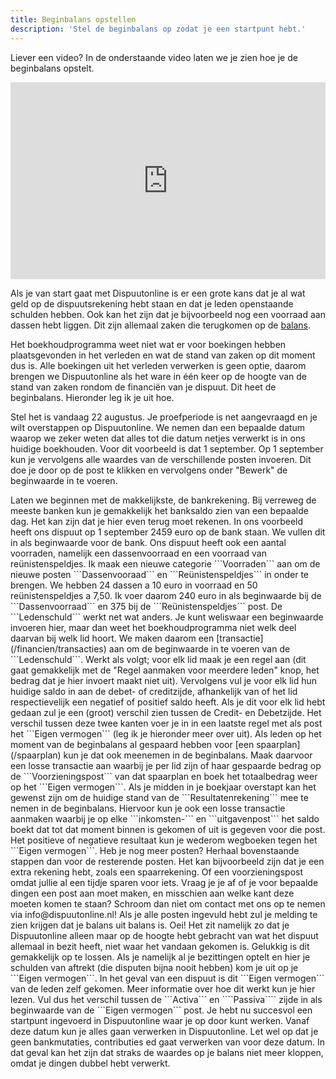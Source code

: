 ```yaml
---
title: Beginbalans opstellen
description: 'Stel de beginbalans op zodat je een startpunt hebt.'
---
```


<Note>Liever een video? In de onderstaande video laten we je zien hoe je de beginbalans opstelt.</Note>

<iframe
  width="100%"
  height="315"
  src="https://www.youtube.com/embed/z_s2YF5f4O4"
  title="Beginbalans opstellen"
  frameborder="0"
  allow="accelerometer; autoplay; clipboard-write; encrypted-media; gyroscope; picture-in-picture"
  allowFullScreen
></iframe>

Als je van start gaat met Dispuutonline is er een grote kans dat je al wat geld op de dispuutsrekening hebt staan en dat je leden openstaande schulden hebben. Ook kan het zijn dat je bijvoorbeeld nog een voorraad aan dassen hebt liggen. Dit zijn allemaal zaken die terugkomen op de [balans](/financien/balans).

Het boekhoudprogramma weet niet wat er voor boekingen hebben plaatsgevonden in het verleden en wat de stand van zaken op dit moment dus is. Alle boekingen uit het verleden verwerken is geen optie, daarom brengen we Dispuutonline als het ware in één keer op de hoogte van de stand van zaken rondom de financiën van je dispuut. Dit heet de beginbalans. Hieronder leg ik je uit hoe.

Stel het is vandaag 22 augustus. Je proefperiode is net aangevraagd en je wilt overstappen op Dispuutonline. We nemen dan een bepaalde datum waarop we zeker weten dat alles tot die datum netjes verwerkt is in ons huidige boekhouden. Voor dit voorbeeld is dat 1 september. Op 1 september kun je vervolgens alle waardes van de verschillende posten invoeren. Dit doe je door op de post te klikken en vervolgens onder "Bewerk" de beginwaarde in te voeren.

<Steps>
  <Step title="Bankrekening">
    Laten we beginnen met de makkelijkste, de bankrekening. Bij verreweg de meeste banken kun je gemakkelijk het banksaldo zien van een bepaalde dag. Het kan zijn dat je hier even terug moet rekenen. In ons voorbeeld heeft ons dispuut op 1 september 2459 euro op de bank staan. We vullen dit in als beginwaarde voor de bank.
  </Step>
  <Step title="Voorraden">
    Ons dispuut heeft ook een aantal voorraden, namelijk een dassenvoorraad en een voorraad van reünistenspeldjes. Ik maak een nieuwe categorie ```Voorraden``` aan om de nieuwe posten ```Dassenvooraad``` en ```Reünistenspeldjes``` in onder te brengen. We hebben 24 dassen a 10 euro in voorraad en 50 reünistenspeldjes a 7,50. Ik voer daarom 240 euro in als beginwaarde bij de ```Dassenvoorraad``` en 375 bij de ```Reünistenspeldjes``` post.
  </Step>
  <Step title="Ledenschuld">
    De ```Ledenschuld``` werkt net wat anders. Je kunt weliswaar een beginwaarde invoeren hier, maar dan weet het boekhoudprogramma niet welk deel daarvan bij welk lid hoort. We maken daarom een [transactie](/financien/transacties) aan om de beginwaarde in te voeren van de ```Ledenschuld```. Werkt als volgt; voor elk lid maak je een regel aan (dit gaat gemakkelijk met de "Regel aanmaken voor meerdere leden" knop, het bedrag dat je hier invoert maakt niet uit). Vervolgens vul je voor elk lid hun huidige saldo in aan de debet- of creditzijde, afhankelijk van of het lid respectievelijk een negatief of positief saldo heeft. Als je dit voor elk lid hebt gedaan zul je een (groot) verschil zien tussen de Credit- en Debetzijde. Het verschil tussen deze twee kanten voer je in in een laatste regel met als post het ```Eigen vermogen``` (leg ik je hieronder meer over uit).
  </Step>
  <Step title="Spaarplannen">
      Als leden op het moment van de beginbalans al gespaard hebben voor [een spaarplan](/spaarplan) kun je dat ook meenemen in de beginbalans. Maak daarvoor een losse transactie aan waarbij je per lid zijn of haar gespaarde bedrag op de ```Voorzieningspost``` van dat spaarplan en boek het totaalbedrag weer op het ```Eigen vermogen```.
    </Step>
  <Step title="Resultatenrekening">
      Als je midden in je boekjaar overstapt kan het gewenst zijn om de huidige stand van de ```Resultatenrekening``` mee te nemen in de beginbalans. Hiervoor kun je ook een losse transactie aanmaken waarbij je op elke ```inkomsten-``` en ```uitgavenpost``` het saldo boekt dat tot dat moment binnen is gekomen of uit is gegeven voor die post. Het positieve of negatieve resultaat kun je wederom wegboeken tegen het ```Eigen vermogen```.
  </Step>
  <Step title="Overige posten">
    Heb je nog meer posten? Herhaal bovenstaande stappen dan voor de resterende posten. Het kan bijvoorbeeld zijn dat je een extra rekening hebt, zoals een spaarrekening. Of een voorzieningspost omdat jullie al een tijdje sparen voor iets. Vraag je je af of je voor bepaalde dingen een post aan moet maken, en misschien aan welke kant deze moeten komen te staan? Schroom dan niet om contact met ons op te nemen via info@dispuutonline.nl!
  </Step>
  <Step title="Eigen vermogen">
    Als je alle posten ingevuld hebt zul je melding te zien krijgen dat je balans uit balans is. Oei! Het zit namelijk zo dat je Dispuutonline alleen maar op de hoogte hebt gebracht van wat het dispuut allemaal in bezit heeft, niet waar het vandaan gekomen is. Gelukkig is dit gemakkelijk op te lossen. Als je namelijk al je bezittingen optelt en hier je schulden van aftrekt (die disputen bijna nooit hebben) kom je uit op je ```Eigen vermogen```. In het geval van een dispuut is dit ```Eigen vermogen``` van de leden zelf gekomen. Meer informatie over hoe dit werkt kun je hier lezen. Vul dus het verschil tussen de ```Activa``` en ````Passiva```` zijde in als beginwaarde van de ```Eigen vermogen``` post.
   </Step>
   <Step title="Klaar!">
    Je hebt nu succesvol een startpunt ingevoerd in Dispuutonline waar je op door kunt werken. Vanaf deze datum kun je alles gaan verwerken in Dispuutonline. Let wel op dat je geen bankmutaties, contributies ed gaat verwerken van voor deze datum. In dat geval kan het zijn dat straks de waardes op je balans niet meer kloppen, omdat je dingen dubbel hebt verwerkt.
   </Step>
</Steps>